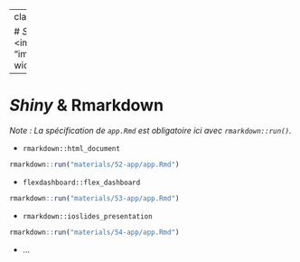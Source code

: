 
---
class: part-slide

# <i class="glow">Shiny</i> & Rmarkdown<br><img src = "images/rmarkdown.png", width = "216px" />

---

# <i class="glow">Shiny</i> & Rmarkdown

_Note : La spécification de `app.Rmd` est obligatoire ici avec `rmarkdown::run()`._

* `rmarkdown::html_document`
    
```r
rmarkdown::run("materials/52-app/app.Rmd")
```

* `flexdashboard::flex_dashboard`
    
```r
rmarkdown::run("materials/53-app/app.Rmd")
```


* `rmarkdown::ioslides_presentation`

```r
rmarkdown::run("materials/54-app/app.Rmd")
```

* ...
